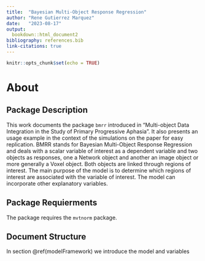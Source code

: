 ```yaml
---
title:  "Bayesian Multi-Object Response Regression"
author: "Rene Gutierrez Marquez"
date:   "2023-08-17"
output:
  bookdown::html_document2
bibliography: references.bib
link-citations: true
---
```


```r
knitr::opts_chunk$set(echo = TRUE)
```
#  About

## Package Description

This work documents the package `bmrr` introduced in "Multi-object 
Data Integration in the Study of Primary Progressive Aphasia". It also presents 
an usage example in the context of the simulations on the paper for easy
replication. BMRR stands for Bayesian Multi-Object Response Regression and deals 
with a scalar variable of interest as a dependent variable and two objects as 
responses, one a Network object and another an image object or more 
generally a Voxel object. Both objects are linked through regions of interest. 
The main purpose of the model is to determine which regions of interest are 
associated with the variable of interest. The model can incorporate other 
explanatory variables.

## Package Requierments

The package requires the `mvtnorm` package.

## Document Structure

In section \@ref(modelFramework) we introduce the model and variables
